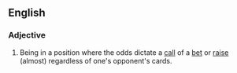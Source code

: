 ==English==

===Adjective===
{{en-adj|sg=[[pot]] [[committed]]}}

# {{poker}} Being in a position where the odds dictate a [[call]] of a [[bet]] or [[raise]] (almost) regardless of one's opponent's cards.